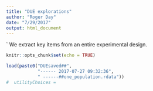 ```yaml
---
title: "DUE explorations"
author: "Roger Day"
date: "7/29/2017"
output: html_document
---
```

`
We extract key items from an entire experimental design. 
```r
knitr::opts_chunk$set(echo = TRUE)
```

```r
load(paste0("DUEsaved##",
            "------ 2017-07-27 09:32:36",
            " ------##one_population.rdata"))
#  utilityChoices = 
```


